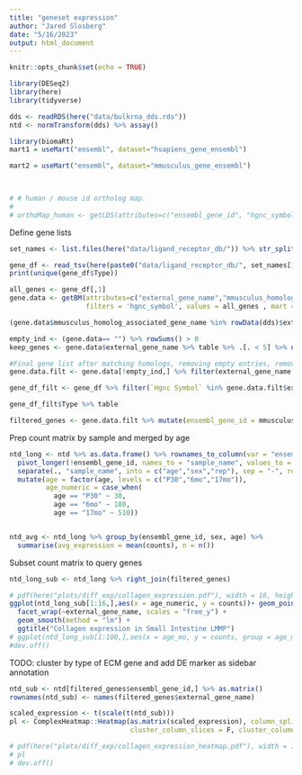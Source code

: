 ```yaml
---
title: "geneset expression"
author: "Jared Slosberg"
date: "5/16/2023"
output: html_document
---
```


```r
knitr::opts_chunk$set(echo = TRUE)
```

```r
library(DESeq2)
library(here)
library(tidyverse)
```

```r
dds <- readRDS(here("data/bulkrna_dds.rds"))
ntd <- normTransform(dds) %>% assay()

```

```r
library(biomaRt)
mart1 = useMart("ensembl", dataset="hsapiens_gene_ensembl")

mart2 = useMart("ensembl", dataset="mmusculus_gene_ensembl")

 

# # human / mouse id ortholog map.
# 
# orthoMap_human <- getLDS(attributes=c("ensembl_gene_id", "hgnc_symbol"), filters="ensembl_gene_id", values=human_de_geneIDs, mart=mart1, attributesL=c("ensembl_gene_id"), martL=mart2, valuesL=all_genes, uniqueRows=FALSE)


```

Define gene lists
```r
set_names <- list.files(here("data/ligand_receptor_db/")) %>% str_split_fixed(., "\\.", n = 2) %>% .[,1]

gene_df <- read_tsv(here(paste0("data/ligand_receptor_db/", set_names[1], ".txt"))) 
print(unique(gene_df$Type))

all_genes <- gene_df[,1]
gene.data <- getBM(attributes=c("external_gene_name","mmusculus_homolog_ensembl_gene", "mmusculus_homolog_associated_gene_name"),
                   filters = 'hgnc_symbol', values = all_genes , mart = mart1)

(gene.data$mmusculus_homolog_associated_gene_name %in% rowData(dds)$external_gene_name) %>% table

empty_ind <- (gene.data== "") %>% rowSums() > 0
keep_genes <- gene.data$external_gene_name %>% table %>% .[. < 5] %>% names()

#Final gene list after matching homologs, removing empty entries, removing genes with 5+ matches, and removing genes not in filtered object
gene.data.filt <- gene.data[!empty_ind,] %>% filter(external_gene_name %in% keep_genes) %>% filter(mmusculus_homolog_ensembl_gene %in% rownames(dds))

gene_df_filt <- gene_df %>% filter(`Hgnc Symbol` %in% gene.data.filt$external_gene_name)

gene_df_filt$Type %>% table

filtered_genes <- gene.data.filt %>% mutate(ensembl_gene_id = mmusculus_homolog_ensembl_gene, external_gene_name = mmusculus_homolog_associated_gene_name)
```

Prep count matrix by sample and merged by age
```r

ntd_long <- ntd %>% as.data.frame() %>% rownames_to_column(var = "ensembl_gene_id") %>%
  pivot_longer(!ensembl_gene_id, names_to = "sample_name", values_to = "counts") %>%
  separate(., "sample_name", into = c("age","sex","rep"), sep = "-", remove = F) %>%
  mutate(age = factor(age, levels = c("P30","6mo","17mo")),
         age_numeric = case_when(
           age == "P30" ~ 30,
           age == "6mo" ~ 180, 
           age == "17mo" ~ 510))


ntd_avg <- ntd_long %>% group_by(ensembl_gene_id, sex, age) %>%
  summarise(avg_expression = mean(counts), n = n()) 
```

Subset count matrix to query genes
```r
ntd_long_sub <- ntd_long %>% right_join(filtered_genes)

# pdf(here("plots/diff_exp/collagen_expression.pdf"), width = 16, height = 8)
ggplot(ntd_long_sub[1:16,],aes(x = age_numeric, y = counts))+ geom_point() +
  facet_wrap(~external_gene_name, scales = "free_y") +
  geom_smooth(method = "lm") +
  ggtitle("Collagen expression in Small Intestine LMMP")
# ggplot(ntd_long_sub[1:100,],aes(x = age_mo, y = counts, group = age_mo))+ geom_boxplot() + facet_wrap(~external_gene_name, scales = "free_y", ncol = 10) + geom_smooth(method = "lm", aes(color = de))
#dev.off()
```

TODO: cluster by type of ECM gene and add DE marker as sidebar annotation
```r
ntd_sub <- ntd[filtered_genes$ensembl_gene_id,] %>% as.matrix()
rownames(ntd_sub) <- names(filtered_genes$external_gene_name)

scaled_expression <- t(scale(t(ntd_sub)))
pl <- ComplexHeatmap::Heatmap(as.matrix(scaled_expression), column_split = colData(dds)$age,
                              cluster_column_slices = F, cluster_columns = T, name = "scaled_expression")

# pdf(here("plots/diff_exp/collagen_expression_heatmap.pdf"), width = 10, height = 8)
# pl
# dev.off()
```




